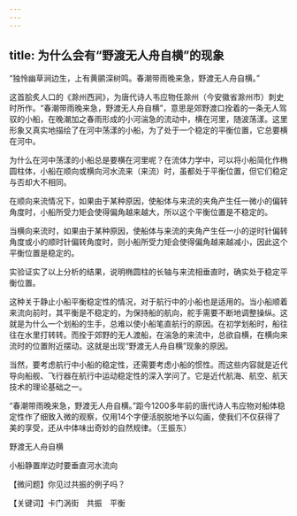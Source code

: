```yaml
---
---
---
```

title: 为什么会有“野渡无人舟自横”的现象
---




“独怜幽草涧边生，上有黄鹂深树鸣。春潮带雨晚来急，野渡无人舟自横。”

这首脍炙人口的《滁州西涧》，为唐代诗人韦应物任滁州（今安徽省滁州市）刺史时所作。“春潮带雨晚来急，野渡无人舟自横”，意思是郊野渡口拴着的一条无人驾驭的小船，在晚潮加之春雨形成的小河湍急的流动中，横在河里，随波荡漾。这里形象又真实地描绘了在河中荡漾的小船，为了处于一个稳定的平衡位置，它总要横在河中。

为什么在河中荡漾的小船总是要横在河里呢？在流体力学中，可以将小船简化作椭圆柱体，小船在顺向或横向河水流来（来流）时，虽都处于平衡位置，但它们稳定与否却大不相同。

在顺向来流情况下，如果由于某种原因，使船体与来流的夹角产生任一微小的偏转角度时，小船所受力矩会使得偏角越来越大，所以这个平衡位置是不稳定的。

当横向来流时，如果由于某种原因，使船体与来流的夹角产生任一小的逆时针偏转角度或小的顺时针偏转角度时，则小船所受力矩会使得偏角越来越减小，因此这个平衡位置是稳定的。

实验证实了以上分析的结果，说明椭圆柱的长轴与来流相垂直时，确实处于稳定平衡位置。

这种关于静止小船平衡稳定性的情况，对于航行中的小船也是适用的。当小船顺着来流向前时，其平衡是不稳定的，为保持船的航向，舵手需要不断地调整操纵。这就是为什么一个划船的生手，总难以使小船笔直航行的原因。在初学划船时，船往往在水里打转转。而拴于郊野的无人渡船，在湍急的来流中，总欲自横，在横向来流时的位置附近摆动。这就是出现“野渡无人舟自横”现象的原因。

当然，要考虑航行中小船的稳定性，还需要考虑小船的惯性。而这些内容就是近代导向船舰、飞行器在航行中运动稳定性的深入学问了。它是近代航海、航空、航天技术的理论基础之一。

“春潮带雨晚来急，野渡无人舟自横。”距今1200多年前的唐代诗人韦应物对船体稳定性作了细致入微的观察，仅用14个字便活脱脱地予以勾画，使我们不仅获得了美的享受，还从中体味出奇妙的自然规律。（王振东）

野渡无人舟自横



小船静置岸边时要垂直河水流向





【微问题】你见过共振的例子吗？

【关键词】卡门涡街　共振　平衡